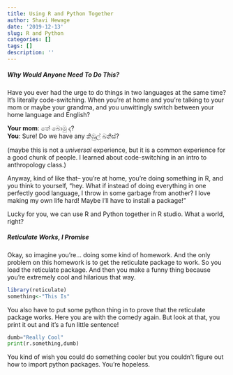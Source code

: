 ```yaml
---
title: Using R and Python Together
author: Shavi Hewage
date: '2019-12-13'
slug: R and Python
categories: []
tags: []
description: ''
---
```


##### **Why Would Anyone Need To Do This?**  
Have you ever had the urge to do things in two languages at the same time? It's literally code-switching. When you're at home and you're talking to your mom or maybe your grandma, and you unwittingly switch between your home language and English?

**Your mom**: තේ බොමු ද?  
**You**: Sure! Do we have any කිඹුල් බනිස්?  
  
(maybe this is not a *universal* experience, but it is a common experience for a good chunk of people. I learned about code-switching in an intro to anthropology class.)
  
Anyway, kind of like that-- you're at home, you're doing something in R, and you think to yourself, "hey. What if instead of doing everything in one perfectly good language, I throw in some garbage from another? I love making my own life hard! Maybe I'll have to install a package!"  
  
Lucky for you, we can use R and Python together in R studio. What a world, right?  
  
  
##### **Reticulate Works, I Promise**    
  
Okay, so imagine you're... doing some kind of homework. And the only problem on this homework is to get the reticulate package to work. So you load the reticulate package. And then you make a funny thing because you're extremely cool and hilarious that way.  

```r
library(reticulate)
something<-"This Is"
```
  
You also have to put some python thing in to prove that the reticulate package works. Here you are with the comedy again. But look at that, you print it out and it's a fun little sentence!  

```python
dumb="Really Cool"
print(r.something,dumb)
```
You kind of wish you could do something cooler but you couldn't figure out how to import python packages. You're hopeless.
